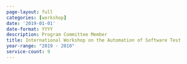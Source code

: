 ```yaml
---
page-layout: full
categories: [workshop]
date: '2019-01-01'
date-format: YYYY
description: Program Committee Member
title: International Workshop on the Automation of Software Test
year-range: "2019 - 2010"
service-count: 9
---
```

